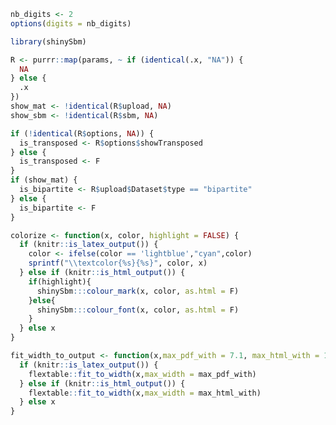 
```r
nb_digits <- 2
options(digits = nb_digits)

library(shinySbm)

R <- purrr::map(params, ~ if (identical(.x, "NA")) {
  NA
} else {
  .x
})
show_mat <- !identical(R$upload, NA)
show_sbm <- !identical(R$sbm, NA)

if (!identical(R$options, NA)) {
  is_transposed <- R$options$showTransposed
} else {
  is_transposed <- F
}
if (show_mat) {
  is_bipartite <- R$upload$Dataset$type == "bipartite"
} else {
  is_bipartite <- F
}

colorize <- function(x, color, highlight = FALSE) {
  if (knitr::is_latex_output()) {
    color <- ifelse(color == 'lightblue',"cyan",color)
    sprintf("\\textcolor{%s}{%s}", color, x)
  } else if (knitr::is_html_output()) {
    if(highlight){
      shinySbm:::colour_mark(x, color, as.html = F)
    }else{ 
      shinySbm:::colour_font(x, color, as.html = F)
    }
  } else x
}

fit_width_to_output <- function(x,max_pdf_with = 7.1, max_html_with = 12){
  if (knitr::is_latex_output()) {
    flextable::fit_to_width(x,max_width = max_pdf_with)
  } else if (knitr::is_html_output()) {
    flextable::fit_to_width(x,max_width = max_html_with)
  } else x
}

```
